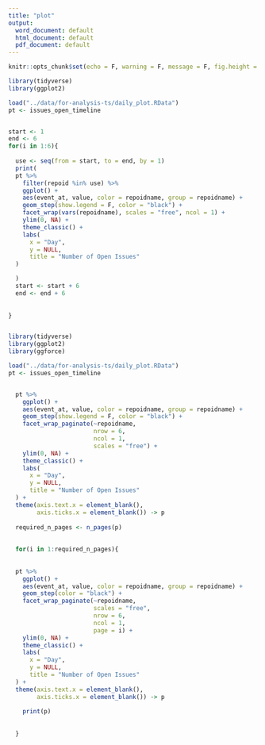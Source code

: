 ```yaml
---
title: "plot"
output:
  word_document: default
  html_document: default
  pdf_document: default
---
```


```r
knitr::opts_chunk$set(echo = F, warning = F, message = F, fig.height = 11, fig.width = 8)
```

```r
library(tidyverse)
library(ggplot2)

load("../data/for-analysis-ts/daily_plot.RData")
pt <- issues_open_timeline


start <- 1
end <- 6
for(i in 1:6){
  
  use <- seq(from = start, to = end, by = 1)
  print(
  pt %>% 
    filter(repoid %in% use) %>% 
    ggplot() +
    aes(event_at, value, color = repoidname, group = repoidname) + 
    geom_step(show.legend = F, color = "black") + 
    facet_wrap(vars(repoidname), scales = "free", ncol = 1) + 
    ylim(0, NA) + 
    theme_classic() + 
    labs(
      x = "Day",
      y = NULL,
      title = "Number of Open Issues"
  )

  )
  start <- start + 6
  end <- end + 6
  
  
}



```





```r
library(tidyverse)
library(ggplot2)
library(ggforce)

load("../data/for-analysis-ts/daily_plot.RData")
pt <- issues_open_timeline


  pt %>% 
    ggplot() +
    aes(event_at, value, color = repoidname, group = repoidname) + 
    geom_step(show.legend = F, color = "black") + 
    facet_wrap_paginate(~repoidname,
                        nrow = 6,
                        ncol = 1,
                        scales = "free") + 
    ylim(0, NA) + 
    theme_classic() + 
    labs(
      x = "Day",
      y = NULL,
      title = "Number of Open Issues"
  ) + 
  theme(axis.text.x = element_blank(),
        axis.ticks.x = element_blank()) -> p
  
  required_n_pages <- n_pages(p)
  
  
  for(i in 1:required_n_pages){
    
    
  pt %>% 
    ggplot() +
    aes(event_at, value, color = repoidname, group = repoidname) + 
    geom_step(color = "black") + 
    facet_wrap_paginate(~repoidname, 
                        scales = "free", 
                        nrow = 6,
                        ncol = 1, 
                        page = i) + 
    ylim(0, NA) + 
    theme_classic() + 
    labs(
      x = "Day",
      y = NULL,
      title = "Number of Open Issues"
  ) + 
  theme(axis.text.x = element_blank(),
        axis.ticks.x = element_blank()) -> p
    
    print(p)
    
    
  }
  
  




```



